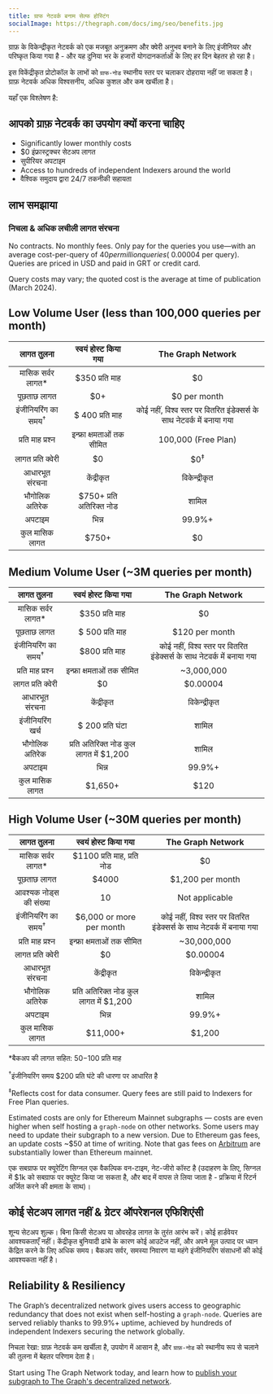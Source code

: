 ```yaml
---
title: ग्राफ नेटवर्क बनाम सेल्फ होस्टिंग
socialImage: https://thegraph.com/docs/img/seo/benefits.jpg
---
```


ग्राफ़ के विकेन्द्रीकृत नेटवर्क को एक मजबूत अनुक्रमण और क्वेरी अनुभव बनाने के लिए इंजीनियर और परिष्कृत किया गया है - और यह दुनिया भर के हजारों योगदानकर्ताओं के लिए हर दिन बेहतर हो रहा है।

इस विकेंद्रीकृत प्रोटोकॉल के लाभों को `ग्राफ-नोड` स्थानीय स्तर पर चलाकर दोहराया नहीं जा सकता है। ग्राफ़ नेटवर्क अधिक विश्वसनीय, अधिक कुशल और कम खर्चीला है।

यहाँ एक विश्लेषण है:

## आपको ग्राफ़ नेटवर्क का उपयोग क्यों करना चाहिए

- Significantly lower monthly costs
- $0 इंफ्रास्ट्रक्चर सेटअप लागत
- सुपीरियर अपटाइम
- Access to hundreds of independent Indexers around the world
- वैश्विक समुदाय द्वारा 24/7 तकनीकी सहायता

## लाभ समझाया

### निचला & अधिक लचीली लागत संरचना

No contracts. No monthly fees. Only pay for the queries you use—with an average cost-per-query of $40 per million queries (~$0.00004 per query). Queries are priced in USD and paid in GRT or credit card.

Query costs may vary; the quoted cost is the average at time of publication (March 2024).

## Low Volume User (less than 100,000 queries per month)

| लागत तुलना | स्वयं होस्ट किया गया | The Graph Network |
| :-: | :-: | :-: |
| मासिक सर्वर लागत\* | $350 प्रति माह | $0 |
| पूछताछ लागत | $0+ | $0 per month |
| इंजीनियरिंग का समय<sup>†</sup> | $ 400 प्रति माह | कोई नहीं, विश्व स्तर पर वितरित इंडेक्सर्स के साथ नेटवर्क में बनाया गया |
| प्रति माह प्रश्न | इन्फ्रा क्षमताओं तक सीमित | 100,000 (Free Plan) |
| लागत प्रति क्वेरी | $0 | $0<sup>‡</sup> |
| आधारभूत संरचना | केंद्रीकृत | विकेन्द्रीकृत |
| भौगोलिक अतिरेक | $750+ प्रति अतिरिक्त नोड | शामिल |
| अपटाइम | भिन्न | 99.9%+ |
| कुल मासिक लागत | <span className="highlight-row" />$750+ | $0 |

## Medium Volume User (~3M queries per month)

| लागत तुलना | स्वयं होस्ट किया गया | The Graph Network |
| :-: | :-: | :-: |
| मासिक सर्वर लागत\* | $350 प्रति माह | $0 |
| पूछताछ लागत | $ 500 प्रति माह | $120 per month |
| इंजीनियरिंग का समय<sup>†</sup> | $800 प्रति माह | कोई नहीं, विश्व स्तर पर वितरित इंडेक्सर्स के साथ नेटवर्क में बनाया गया |
| प्रति माह प्रश्न | इन्फ्रा क्षमताओं तक सीमित | ~3,000,000 |
| लागत प्रति क्वेरी | $0 | $0.00004 |
| आधारभूत संरचना | केंद्रीकृत | विकेन्द्रीकृत |
| इंजीनियरिंग खर्च | $ 200 प्रति घंटा | शामिल |
| भौगोलिक अतिरेक | प्रति अतिरिक्त नोड कुल लागत में $1,200 | शामिल |
| अपटाइम | भिन्न | 99.9%+ |
| कुल मासिक लागत | <span className="highlight-row" /> $1,650+ | $120 |

## High Volume User (~30M queries per month)

| लागत तुलना | स्वयं होस्ट किया गया | The Graph Network |
| :-: | :-: | :-: |
| मासिक सर्वर लागत\* | $1100 प्रति माह, प्रति नोड | $0 |
| पूछताछ लागत | $4000 | $1,200 per month |
| आवश्यक नोड्स की संख्या | 10 | Not applicable |
| इंजीनियरिंग का समय<sup>†</sup> | $6,000 or more per month | कोई नहीं, विश्व स्तर पर वितरित इंडेक्सर्स के साथ नेटवर्क में बनाया गया |
| प्रति माह प्रश्न | इन्फ्रा क्षमताओं तक सीमित | ~30,000,000 |
| लागत प्रति क्वेरी | $0 | $0.00004 |
| आधारभूत संरचना | केंद्रीकृत | विकेन्द्रीकृत |
| भौगोलिक अतिरेक | प्रति अतिरिक्त नोड कुल लागत में $1,200 | शामिल |
| अपटाइम | भिन्न | 99.9%+ |
| कुल मासिक लागत | <span className="highlight-row" /> $11,000+ | $1,200 |

\*बैकअप की लागत सहित: $50-$100 प्रति माह

<sup>†</sup>इंजीनियरिंग समय $200 प्रति घंटे की धारणा पर आधारित है

<sup>‡</sup>Reflects cost for data consumer. Query fees are still paid to Indexers for Free Plan queries.

Estimated costs are only for Ethereum Mainnet subgraphs — costs are even higher when self hosting a `graph-node` on other networks. Some users may need to update their subgraph to a new version. Due to Ethereum gas fees, an update costs ~$50 at time of writing. Note that gas fees on [Arbitrum](/arbitrum/arbitrum-faq) are substantially lower than Ethereum mainnet.

एक सबग्राफ पर क्यूरेटिंग सिग्नल एक वैकल्पिक वन-टाइम, नेट-जीरो कॉस्ट है (उदाहरण के लिए, सिग्नल में $1k को सबग्राफ पर क्यूरेट किया जा सकता है, और बाद में वापस ले लिया जाता है - प्रक्रिया में रिटर्न अर्जित करने की क्षमता के साथ)।

## कोई सेटअप लागत नहीं & ग्रेटर ऑपरेशनल एफिशिएंसी

शून्य सेटअप शुल्क। बिना किसी सेटअप या ओवरहेड लागत के तुरंत आरंभ करें। कोई हार्डवेयर आवश्यकताएँ नहीं। केंद्रीकृत बुनियादी ढांचे के कारण कोई आउटेज नहीं, और अपने मूल उत्पाद पर ध्यान केंद्रित करने के लिए अधिक समय। बैकअप सर्वर, समस्या निवारण या महंगे इंजीनियरिंग संसाधनों की कोई आवश्यकता नहीं है।

## Reliability & Resiliency

The Graph’s decentralized network gives users access to geographic redundancy that does not exist when self-hosting a `graph-node`. Queries are served reliably thanks to 99.9%+ uptime, achieved by hundreds of independent Indexers securing the network globally.

निचला रेखा: ग्राफ़ नेटवर्क कम खर्चीला है, उपयोग में आसान है, और `ग्राफ़-नोड` को स्थानीय रूप से चलाने की तुलना में बेहतर परिणाम देता है।

Start using The Graph Network today, and learn how to [publish your subgraph to The Graph's decentralized network](/quick-start/).
